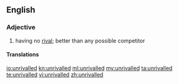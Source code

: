 ==English==

===Adjective===
{{en-adj|-}}

# having no [[rival]]; better than any possible competitor

====Translations====
{{trans-see|unrivaled}}

[[io:unrivalled]]
[[kn:unrivalled]]
[[ml:unrivalled]]
[[my:unrivalled]]
[[ta:unrivalled]]
[[te:unrivalled]]
[[vi:unrivalled]]
[[zh:unrivalled]]